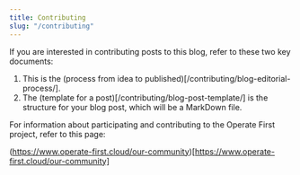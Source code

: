 ```yaml
---
title: Contributing
slug: "/contributing"
---
```


If you are interested in contributing posts to this blog, refer to these two key documents:
1. This is the (process from idea to published)[/contributing/blog-editorial-process/].
1. The (template for a post)[/contributing/blog-post-template/] is the structure for your blog post, which will be a MarkDown file.

For information about participating and contributing to the Operate First project, refer to this page:

(https://www.operate-first.cloud/our-community)[https://www.operate-first.cloud/our-community]
